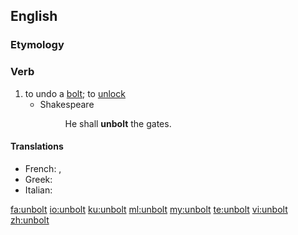 ==English==

===Etymology===
{{prefix|un|bolt}}

===Verb===
{{en-verb}}

# to undo a [[bolt]]; to [[unlock]]
#* Shakespeare
#*: He shall '''unbolt''' the gates.

====Translations====
{{trans-top|to undo a bolt}}
{{trans-mid}}
* French: {{t+|fr|déboulonner}}, {{t+|fr|déverrouiller}}
* Greek: {{t+|el|ανοίγω|sc=Grek}}
* Italian: {{t|it|sbullonare}}
{{trans-bottom}}

[[fa:unbolt]]
[[io:unbolt]]
[[ku:unbolt]]
[[ml:unbolt]]
[[my:unbolt]]
[[te:unbolt]]
[[vi:unbolt]]
[[zh:unbolt]]